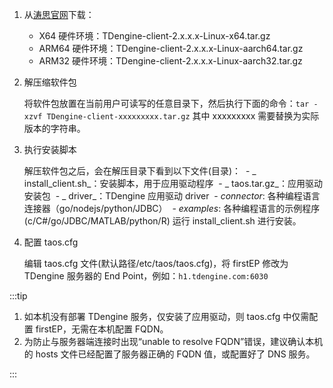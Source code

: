 1. 从[涛思官网](https://www.taosdata.com/cn/all-downloads/)下载：
   - X64 硬件环境：TDengine-client-2.x.x.x-Linux-x64.tar.gz
   - ARM64 硬件环境：TDengine-client-2.x.x.x-Linux-aarch64.tar.gz
   - ARM32 硬件环境：TDengine-client-2.x.x.x-Linux-aarch32.tar.gz
2. 解压缩软件包

   将软件包放置在当前用户可读写的任意目录下，然后执行下面的命令：`tar -xzvf TDengine-client-xxxxxxxxx.tar.gz`
   其中 xxxxxxxxx 需要替换为实际版本的字符串。
3. 执行安装脚本

   解压软件包之后，会在解压目录下看到以下文件(目录)：
   ​ - _ install_client.sh_：安装脚本，用于应用驱动程序
   ​ - _ taos.tar.gz_：应用驱动安装包
   ​ - _ driver_：TDengine 应用驱动 driver
   ​ - _connector_: 各种编程语言连接器（go/nodejs/python/JDBC）
   ​ - _examples_: 各种编程语言的示例程序(c/C#/go/JDBC/MATLAB/python/R)
   运行 install_client.sh 进行安装。
4. 配置 taos.cfg

   编辑 taos.cfg 文件(默认路径/etc/taos/taos.cfg)，将 firstEP 修改为 TDengine 服务器的 End Point，例如：`h1.tdengine.com:6030`

:::tip

1. 如本机没有部署 TDengine 服务，仅安装了应用驱动，则 taos.cfg 中仅需配置 firstEP，无需在本机配置 FQDN。
2. 为防止与服务器端连接时出现“unable to resolve FQDN”错误，建议确认本机的 hosts 文件已经配置了服务器正确的 FQDN 值，或配置好了 DNS 服务。

:::
